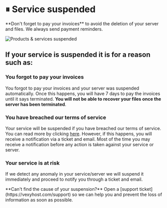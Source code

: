 # ⏸ Service suspended


<Callout type="warning">
**Don't forget to pay your invoices** to avoid the deletion of your server and files. We always send payment reminders.
</Callout>

![Products & services suspended](https://i.imgur.com/ncszTmR.png)

## If your service is suspended it is for a reason such as:

### You forgot to pay your invoices

You forgot to pay your invoices and your server was suspended automatically. Once this happens, you will have 7 days to pay the invoices until it says terminated. **You will not be able to recover your files once the server has been terminated**.

### You have breached our terms of service

Your service will be suspended if you have breached our terms of service. You can read more by clicking [here](https://vexyhost.com/terms/). However, if this happens, you will receive a notification via a ticket and email. Most of the time you may receive a notification before any action is taken against your service or server.

### Your service is at risk

If we detect any anomaly in your service/server we will suspend it immediately and proceed to notify you through a ticket and email.

<Callout>
**Can't find the cause of your suspension?**
Open a [support ticket](https://vexyhost.com/support) so we can help you and prevent the loss of information as soon as possible.
</Callout>